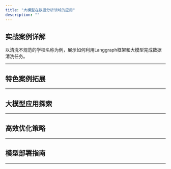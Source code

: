 ```yaml
---
title: "大模型在数据分析领域的应用"
description: ""
---
```



## 实战案例详解

以清洗不规范的学校名称为例，展示如何利用Langgraph框架和大模型完成数据清洗任务。

---
<CardGrid>
    <LinkCard
        title="(一) 项目概览与工具节点实现"
        description="概述项目的整体思路和流程逻辑，Langgraph框架的基本规范，并完成项目的准备工作，重点关注图状态的定义和工具节点函数的实现。"
        href="/llm/project/school-name-standardization-part-1"
    />
    <LinkCard
        title="(二) 大模型任务构建"
        description="重点介绍三个核心的大模型任务的构建过程，包括如何使用Pydantic定义数据模型和创建提示词（prompt）。"
        href="/llm/project/school-name-standardization-part-2"
    />
    <LinkCard
        title="(三) 函数封装与决策路由逻辑"
        description="介绍项目中所有函数的封装，包括大模型任务节点函数、决策路由节点函数和结果汇总节点函数的构建。"
        href="/llm/project/school-name-standardization-part-3"
    />
    <LinkCard
        title="(四) Graph构建与效果演示"
        description="介绍如何创建最终的图，并展示多个实际案例的效果演示。"
        href="/llm/project/school-name-standardization-part-4"
    />
</CardGrid>

## 特色案例拓展
---
<CardGrid>
    <LinkCard
        title="LangGraph项目: 公司标签清洗"
        description="介绍利用LangGraph进行公司标签清洗的实现流程，包括使用大模型进行公司名称验证、网络搜索、结果分析、向量数据库检索等步骤。"
        href="/llm/project/school-name-standardization-part-4"
    />
</CardGrid>

## 大模型应用探索
---
<CardGrid>
    <LinkCard
        title="利用大模型提升情感分类任务准确性"
        description="通过实际案例探讨大模型在文本情感分类任务中相比传统NLP方法的优势。"
        href="/llm/application/sentiment_classification/"
    />
    <LinkCard
        title="综合文本分类任务中的模型效果对比"
        description="对比14B、34B、72B三种不同规模模型，在处理复杂文本分类任务中的表现。"
        href="/llm/application/llm_compare/"
    />
    <LinkCard
        title="利用大模型进行实体及属性抽取"
        description="探索大语言模型在实体及属性抽取任务中的能力和效果。"
        href="/llm/application/performance-eval-analysis/"
    />
    <LinkCard
        title="利用爬虫技术&大模型获取行业动态（一）"
        description="第一部分介绍如何使用 Selenium 自动化工具来爬取晚点LatePost网站上的最新新闻文章链接。"
        href="/llm/application/spider-and-llm-part-one/"
    />
    <LinkCard
        title="利用爬虫技术&大模型获取行业动态（二）"
        description="第二部分介绍加载网页内容的方式，并借助大模型提取关键信息。"
        href="/llm/application/spider-and-llm-part-two/"
    />
    <LinkCard
        title="简单实现RAG文档检索和生成"
        description="介绍如何使用构建一个简单的 RAG Demo，实现基于文档知识的检索和问答。"
        href="/llm/application/rag_basic/"
    />
    <LinkCard
        title="基于SQL数据库的简单问答功能实现"
        description="实现一个简单的问答环节，基于SQL数据库执行查询，并通过大模型处理查询结果生成回答。"
        href="/llm/application/sqlbot_basic/"
    />
    <LinkCard
        title="简单构建基于岗位和技能的知识图谱"
        description="利用ESCO数据集和Neo4j简单构建一个岗位与技能匹配的知识图谱。"
        href="/llm/application/knowledge-graph/"
    />
</CardGrid>

## 高效优化策略
---
<CardGrid>
    <LinkCard
        title="大模型高效微调（一）训练集准备"
        description="介绍通过文档生成问答对，为大模型的微调准备的训练数据的思路和过程。"
        href="/llm/optimizing/fine-tuning-data-preparation"
    />
    <LinkCard
        title="大模型高效微调（二）调参训练"
        description="记录了在微调Qwen-14B大模型时的关键参数调整实验及其效果评估。"
        href="/llm/optimizing/fine-tuning-result"
    />
    <LinkCard
        title="应用示例选择器从简历中提取技能标签"
        description="介绍如何借鉴RAG技术，构建示例选择器来增强大模型的标签提取效果，辅助构建知识图谱。"
        href="/llm/optimizing/example-selector"
    />
    <LinkCard
        title="利用问题拆解技巧提升财报问答效果"
        description="介绍通过将复杂问题分解为多个简单的子问题，使大模型具备回答复杂问题的能力。"
        href="/llm/optimizing/rag-with-decomposition"
    />
    <LinkCard
        title="利用多向量检索(假设提问)技巧提升财报问答效果"
        description="介绍多向量检索在处理复杂RAG中的应用，通过假设提问增加检索信息的维度和多样性。"
        href="/llm/optimizing/multivector-retriever-hypothetical-queries"
    />
    <LinkCard
        title="利用多向量检索(段落摘要)技巧提升财报问答效果"
        description="介绍另一种多向量检索的维度——段落摘要。"
        href="/llm/optimizing/multivector-retriever-summarize"
    />
    <LinkCard
        title="利用 ReAct模式 构建 SQL Agent"
        description="介绍如何应用ReAct模式和Langchain工具库实现一个SQL Agent。"
        href="/llm/optimizing/react-sql-agent"
    />
    <LinkCard
        title="提升大语言模型生成SQL的准确性"
        description="探讨自然语言转SQL在实际应用中遇到的准确性问题，并提出解决策略。"
        href="/llm/optimizing/nl2sql-optimizing"
    />
    <LinkCard
        title="Unstructured一站式多格式数据加载"
        description="记录通过Unstructured统一导入不同格式文档的实验，包括PPT、图片和邮件。"
        href="/llm/optimizing/unstructured-loder"
    />
    <LinkCard
        title="利用Unstructured按元素切分文档"
        description="通过Unstructured工具库按元素切分文档数据，从而改善RAG模型的数据质量和效果。"
        href="/llm/optimizing/unstructured-split"
    />
</CardGrid>

## 模型部署指南
---
<CardGrid>
    <LinkCard
        title="Lobechat：替代ChatGPT的AI Chat前端"
        description="介绍如何在Vercel上部署Lobechat，并配置服务端数据库实现多端同步。"
        href="/llm/lobe-chat-deployment"
    />
    <LinkCard
        title="使用Ollama部署Qwen-110B大模型"
        description="介绍如何在 Linux 系统中使用 Ollama 部署模型，包括安装、配置和运行过程。"
        href="/llm/ollama-deploy"
    />
    <LinkCard
        title="搭建大模型部署容器环境"
        description="介绍如何搭建一个支持大模型部署的容器环境，包括安装 NVIDIA Container Toolkit、构建 Docker 镜像、配置和使用容器。"
        href="/llm/llm-docker-env"
    />
    <LinkCard
        title="Milvus向量数据库"
        description="介绍如何使用Docker部署Milvus向量数据库，并通过实际案例演示其存储和查询功能。"
        href="/llm/milvus"
    />
    <LinkCard
        title="开源大模型兼容Openai接口"
        description="介绍如何通过 api-for-open-llm 项目部署并调用开源大模型，实现与 OpenAI API 兼容的后端接口。"
        href="/llm/openai-api-for-open-llm"
    />
</CardGrid>